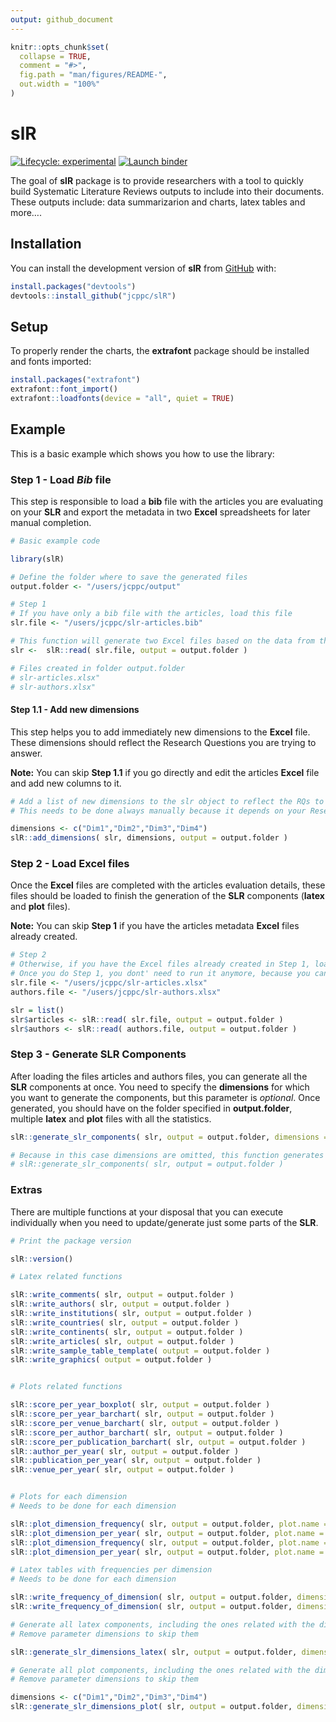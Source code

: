 ```yaml
---
output: github_document
---
```


<!-- README.md is generated from README.Rmd. Please edit that file -->

```r
knitr::opts_chunk$set(
  collapse = TRUE,
  comment = "#>",
  fig.path = "man/figures/README-",
  out.width = "100%"
)
```

# slR

<!-- badges: start -->
[![Lifecycle: experimental](https://img.shields.io/badge/lifecycle-experimental-orange.svg)](https://lifecycle.r-lib.org/articles/stages.html#experimental)
[![Launch binder](https://mybinder.org/badge_logo.svg)](https://mybinder.org/v2/gh/jcppc/slR/main)
<!-- badges: end -->

The goal of **slR** package is to provide researchers with a tool to quickly build Systematic Literature Reviews outputs to include into their documents. These outputs include: data summarizarion and charts, latex tables and more....

## Installation

You can install the development version of **slR** from [GitHub](https://github.com/) with:

```r
install.packages("devtools")
devtools::install_github("jcppc/slR")
```

## Setup

To properly render the charts, the **extrafont** package should be installed and fonts imported:

```r
install.packages("extrafont")
extrafont::font_import()
extrafont::loadfonts(device = "all", quiet = TRUE)
```

## Example

This is a basic example which shows you how to use the library:

### Step 1 - Load *Bib* file

This step is responsible to load a **bib** file with the articles you are evaluating on your **SLR** and export the metadata in two **Excel** spreadsheets for later manual completion.  

```r
# Basic example code

library(slR)

# Define the folder where to save the generated files
output.folder <- "/users/jcppc/output"

# Step 1
# If you have only a bib file with the articles, load this file
slr.file <- "/users/jcppc/slr-articles.bib"

# This function will generate two Excel files based on the data from the bib file
slr <-  slR::read( slr.file, output = output.folder )

# Files created in folder output.folder
# slr-articles.xlsx"
# slr-authors.xlsx"
```

#### Step 1.1 - Add new dimensions

This step helps you to add immediately new dimensions to the **Excel** file. These dimensions should reflect the Research Questions you are trying to answer.

**Note:** You can skip **Step 1.1** if you go directly and edit the articles **Excel** file and add new columns to it.

```r
# Add a list of new dimensions to the slr object to reflect the RQs to answer
# This needs to be done always manually because it depends on your Research Questions

dimensions <- c("Dim1","Dim2","Dim3","Dim4")
slR::add_dimensions( slr, dimensions, output = output.folder )
```


### Step 2 - Load **Excel** files

Once the **Excel** files are completed with the articles evaluation details, these files should be loaded to finish the generation of the **SLR** components (**latex** and **plot** files).

**Note:** You can skip **Step 1** if you have the articles metadata **Excel** files already created.

```r
# Step 2
# Otherwise, if you have the Excel files already created in Step 1, load them
# Once you do Step 1, you dont' need to run it anymore, because you can always start from Step 2
slr.file <- "/users/jcppc/slr-articles.xlsx"
authors.file <- "/users/jcppc/slr-authors.xlsx"

slr = list()
slr$articles <- slR::read( slr.file, output = output.folder )
slr$authors <- slR::read( authors.file, output = output.folder )
```

### Step 3 - Generate **SLR** Components

After loading the files articles and authors files, you can generate all the **SLR** components at once. You need to specify the **dimensions** for which you want to generate the components, but this parameter is *optional*.
Once generated, you should have on the folder specified in **output.folder**, multiple **latex** and **plot** files with all the statistics.

```r
slR::generate_slr_components( slr, output = output.folder, dimensions = dimensions )

# Because in this case dimensions are omitted, this function generates all default components ( except the ones dependent on the dimensions created )
# slR::generate_slr_components( slr, output = output.folder )
```

### Extras

There are multiple functions at your disposal that you can execute individually when you need to update/generate just some parts of the **SLR**.

```r
# Print the package version

slR::version()

# Latex related functions

slR::write_comments( slr, output = output.folder )
slR::write_authors( slr, output = output.folder )
slR::write_institutions( slr, output = output.folder )
slR::write_countries( slr, output = output.folder )
slR::write_continents( slr, output = output.folder )
slR::write_articles( slr, output = output.folder )
slR::write_sample_table_template( output = output.folder )
slR::write_graphics( output = output.folder )


# Plots related functions

slR::score_per_year_boxplot( slr, output = output.folder )
slR::score_per_year_barchart( slr, output = output.folder )
slR::score_per_venue_barchart( slr, output = output.folder )
slR::score_per_author_barchart( slr, output = output.folder )
slR::score_per_publication_barchart( slr, output = output.folder )
slR::author_per_year( slr, output = output.folder )
slR::publication_per_year( slr, output = output.folder )
slR::venue_per_year( slr, output = output.folder )


# Plots for each dimension
# Needs to be done for each dimension

slR::plot_dimension_frequency( slr, output = output.folder, plot.name = "plot-freq-Dim1.pdf", dimension = "Dim1" )
slR::plot_dimension_per_year( slr, output = output.folder, plot.name = "plot-Dim1.pdf", dimension = "Dim1" )
slR::plot_dimension_frequency( slr, output = output.folder, plot.name = "plot-freq-Dim2.pdf", dimension = "Dim2" )
slR::plot_dimension_per_year( slr, output = output.folder, plot.name = "plot-Dim2.pdf", dimension = "Dim2" )

# Latex tables with frequencies per dimension
# Needs to be done for each dimension

slR::write_frequency_of_dimension( slr, output = output.folder, dimension = "Dim1" )
slR::write_frequency_of_dimension( slr, output = output.folder, dimension = "Dim2" )

# Generate all latex components, including the ones related with the dimensions
# Remove parameter dimensions to skip them

slR::generate_slr_dimensions_latex( slr, output = output.folder, dimensions = dimensions )

# Generate all plot components, including the ones related with the dimensions
# Remove parameter dimensions to skip them

dimensions <- c("Dim1","Dim2","Dim3","Dim4")
slR::generate_slr_dimensions_plot( slr, output = output.folder, dimensions = dimensions )
```
